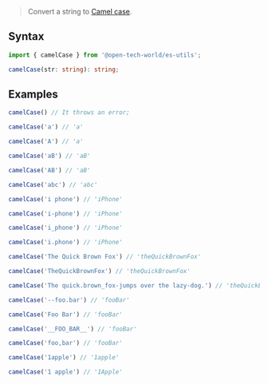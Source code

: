 > Convert a string to [Camel case](https://en.wikipedia.org/wiki/Camel_case).

## Syntax

```ts
import { camelCase } from '@open-tech-world/es-utils';

camelCase(str: string): string;
```

## Examples
```ts
camelCase() // It throws an error;

camelCase('a') // 'a'

camelCase('A') // 'a'

camelCase('aB') // 'aB'

camelCase('AB') // 'aB'

camelCase('abc') // 'abc'

camelCase('i phone') // 'iPhone'

camelCase('i-phone') // 'iPhone'

camelCase('i_phone') // 'iPhone'

camelCase('i.phone') // 'iPhone'

camelCase('The Quick Brown Fox') // 'theQuickBrownFox'

camelCase('TheQuickBrownFox') // 'theQuickBrownFox'

camelCase('The quick.brown_fox-jumps over the lazy-dog.') // 'theQuickBrownFoxJumpsOverTheLazyDog'

camelCase('--foo.bar') // 'fooBar'

camelCase('Foo Bar') // 'fooBar'

camelCase('__FOO_BAR__') // 'fooBar'

camelCase('foo,bar') // 'fooBar'

camelCase('1apple') // '1apple'

camelCase('1 apple') // '1Apple'
```
